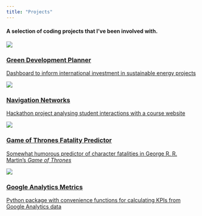 ```yaml
---
title: "Projects"
---
```


#### A selection of coding projects that I've been involved with.

::::: {.card}

<a href="https://github.com/UBC-MDS/DSCI-532_2024_6_Green-Development-Planner?tab=readme-ov-file" class='card-link'>

::: {.card-image}
![](532_dashboard.jpg)
:::

::: {.card-content}
### Green Development Planner
Dashboard to inform international investment in sustainable energy projects
:::

</a>

:::::



::::: {.card}

<a href="https://github.com/hbandukw/hack-la-2023" class='card-link'>

::: {.card-image}
![](navnetwork.png)
:::

::: {.card-content}
### Navigation Networks
Hackathon project analysing student interactions with a course website
:::

</a>

:::::

::::: {.card}

<a href="https://github.com/UBC-MDS/GoT-fatality-prediction" class='card-link'>

::: {.card-image}
![](GameofThronesCover.jpg)
:::

::: {.card-content}
### Game of Thrones Fatality Predictor
Somewhat humorous predictor of character fatalities in George R. R. Martin's *Game of Thrones*
:::

</a>

:::::



::::: {.card}

<a href="https://github.com/UBC-MDS/Group_9_GA_Metrics" class='card-link'>

::: {.card-image}
![](GAmetrics.png)
:::

::: {.card-content}
### Google Analytics Metrics
Python package with convenience functions for calculating KPIs from Google Analytics data
:::

</a>

:::::